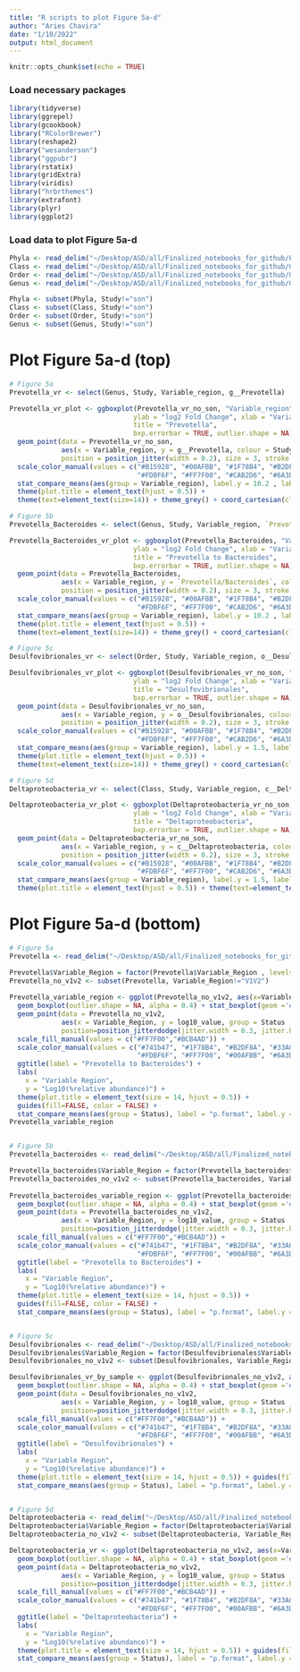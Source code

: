 ```yaml
---
title: "R scripts to plot Figure 5a-d"
author: "Aries Chavira"
date: "1/10/2022"
output: html_document
---
```


```r
knitr::opts_chunk$set(echo = TRUE)
```

### Load necessary packages 
```r
library(tidyverse)
library(ggrepel)
library(gcookbook)
library("RColorBrewer")
library(reshape2)
library("wesanderson")
library("ggpubr")
library(rstatix)
library(gridExtra)
library(viridis)
library("hrbrthemes")
library(extrafont)
library(plyr)
library(ggplot2)
```

### Load data to plot Figure 5a-d
```r
Phyla <- read_delim("~/Desktop/ASD/all/Finalized_notebooks_for_github/Phyla.txt", "\t", escape_double = FALSE, trim_ws = TRUE)
Class <- read_delim("~/Desktop/ASD/all/Finalized_notebooks_for_github/Class.txt", "\t", escape_double = FALSE, trim_ws = TRUE)
Order <- read_delim("~/Desktop/ASD/all/Finalized_notebooks_for_github/Order.txt", "\t", escape_double = FALSE, trim_ws = TRUE)
Genus <- read_delim("~/Desktop/ASD/all/Finalized_notebooks_for_github/Genus.txt", "\t", escape_double = FALSE, trim_ws = TRUE)

Phyla <- subset(Phyla, Study!="son")
Class <- subset(Class, Study!="son")
Order <- subset(Order, Study!="son")
Genus <- subset(Genus, Study!="son")
```

# Plot Figure 5a-d (top)
```r
# Figure 5a
Prevotella_vr <- select(Genus, Study, Variable_region, g__Prevotella)

Prevotella_vr_plot <- ggboxplot(Prevotella_vr_no_son, "Variable_region", "g__Prevotella", 
                               ylab = "log2 Fold Change", xlab = "Variable Region", 
                               title = "Prevotella", 
                               bxp.errorbar = TRUE, outlier.shape = NA) +
  geom_point(data = Prevotella_vr_no_son, 
             aes(x = Variable_region, y = g__Prevotella, colour = Study), 
             position = position_jitter(width = 0.2), size = 3, stroke = 0, shape = 16) +
  scale_color_manual(values = c("#B15928", "#00AFBB", "#1F78B4", "#B2DF8A", "#33A02C", "#FB9A99", "#E31A1C", 
                                "#FDBF6F", "#FF7F00", "#CAB2D6", "#6A3D9A", "deeppink", "#293352")) +
  stat_compare_means(aes(group = Variable_region), label.y = 10.2 , label.x.npc = 0.33) + 
  theme(plot.title = element_text(hjust = 0.5)) + 
  theme(text=element_text(size=14)) + theme_grey() + coord_cartesian(clip = "off")

# Figure 5b
Prevotella_Bacteroides <- select(Genus, Study, Variable_region, `Prevotella/Bacteroides`)

Prevotella_Bacteroides_vr_plot <- ggboxplot(Prevotella_Bacteroides, "Variable_region", "Prevotella/Bacteroides", 
                               ylab = "log2 Fold Change", xlab = "Variable Region", 
                               title = "Prevotella to Bacteroides", 
                               bxp.errorbar = TRUE, outlier.shape = NA) +
  geom_point(data = Prevotella_Bacteroides, 
             aes(x = Variable_region, y = `Prevotella/Bacteroides`, colour = Study), 
             position = position_jitter(width = 0.2), size = 3, stroke = 0, shape = 16) +
  scale_color_manual(values = c("#B15928", "#00AFBB", "#1F78B4", "#B2DF8A", "#33A02C", "#FB9A99", "#E31A1C", 
                                "#FDBF6F", "#FF7F00", "#CAB2D6", "#6A3D9A", "deeppink", "#293352")) +
  stat_compare_means(aes(group = Variable_region), label.y = 10.2 , label.x.npc = 0.33) + 
  theme(plot.title = element_text(hjust = 0.5)) + 
  theme(text=element_text(size=14)) + theme_grey() + coord_cartesian(clip = "off")

# Figure 5c
Desulfovibrionales_vr <- select(Order, Study, Variable_region, o__Desulfovibrionales)

Desulfovibrionales_vr_plot <- ggboxplot(Desulfovibrionales_vr_no_son, "Variable_region", "o__Desulfovibrionales", 
                               ylab = "log2 Fold Change", xlab = "Variable Region", 
                               title = "Desulfovibrionales", 
                               bxp.errorbar = TRUE, outlier.shape = NA) +
  geom_point(data = Desulfovibrionales_vr_no_son, 
             aes(x = Variable_region, y = o__Desulfovibrionales, colour = Study), 
             position = position_jitter(width = 0.2), size = 3, stroke = 0, shape = 16) +
  scale_color_manual(values = c("#B15928", "#00AFBB", "#1F78B4", "#B2DF8A", "#33A02C", "#FB9A99", "#E31A1C", 
                                "#FDBF6F", "#FF7F00", "#CAB2D6", "#6A3D9A", "deeppink", "#293352")) +
  stat_compare_means(aes(group = Variable_region), label.y = 1.5, label.x.npc = 0.33) + 
  theme(plot.title = element_text(hjust = 0.5)) + 
  theme(text=element_text(size=14)) + theme_grey() + coord_cartesian(clip = "off")

# Figure 5d
Deltaproteobacteria_vr <- select(Class, Study, Variable_region, c__Deltaproteobacteria)

Deltaproteobacteria_vr_plot <- ggboxplot(Deltaproteobacteria_vr_no_son, "Variable_region", "c__Deltaproteobacteria", 
                               ylab = "log2 Fold Change", xlab = "Variable Region", 
                               title = "Deltaproteobacteria", 
                               bxp.errorbar = TRUE, outlier.shape = NA) +
  geom_point(data = Deltaproteobacteria_vr_no_son, 
             aes(x = Variable_region, y = c__Deltaproteobacteria, colour = Study), 
             position = position_jitter(width = 0.2), size = 3, stroke = 0, shape = 16) +
  scale_color_manual(values = c("#B15928", "#00AFBB", "#1F78B4", "#B2DF8A", "#33A02C", "#FB9A99", "#E31A1C", 
                                "#FDBF6F", "#FF7F00", "#CAB2D6", "#6A3D9A", "deeppink", "#293352")) +
  stat_compare_means(aes(group = Variable_region), label.y = 1.5, label.x.npc = 0.33) + 
  theme(plot.title = element_text(hjust = 0.5)) + theme(text=element_text(size=14)) + theme_grey() + coord_cartesian(clip = "off")
```


# Plot Figure 5a-d (bottom)


```r
# Figure 5a
Prevotella <- read_delim("~/Desktop/ASD/all/Finalized_notebooks_for_github/Prevotella_2.txt", "\t", escape_double = FALSE, trim_ws = TRUE)

Prevotella$Variable_Region = factor(Prevotella$Variable_Region , levels=c("V4", "V3V4", "V1V2"))
Prevotella_no_v1v2 <- subset(Prevotella, Variable_Region!="V1V2")
  
Prevotella_variable_region <- ggplot(Prevotella_no_v1v2, aes(x=Variable_Region, y=log10_value, fill=Status)) + 
  geom_boxplot(outlier.shape = NA, alpha = 0.4) + stat_boxplot(geom ='errorbar') +
  geom_point(data = Prevotella_no_v1v2,
             aes(x = Variable_Region, y = log10_value, group = Status ,colour = Study), size = 1.5, stroke = 0, shape = 16, 
             position=position_jitterdodge(jitter.width = 0.3, jitter.height = 0)) +
  scale_fill_manual(values = c("#FF7F00","#BCB4AD")) +
  scale_color_manual(values = c("#741b47", "#1F78B4", "#B2DF8A", "#33A02C", "#2F4F4F", "#E31A1C", "#B15928",
                                "#FDBF6F", "#FF7F00", "#00AFBB", "#6A3D9A", "#293352", "#FB9A99", "#FB9A10", "#CAB2D6")) + 
  ggtitle(label = "Prevotella to Bacteroides") +
  labs(
    x = "Variable Region",
    y = "Log10(%relative abundance)") +
  theme(plot.title = element_text(size = 14, hjust = 0.5)) +
  guides(fill=FALSE, color = FALSE) +
  stat_compare_means(aes(group = Status), label = "p.format", label.y = 2.4) + theme_grey() 
Prevotella_variable_region


# Figure 5b
Prevotella_bacteroides <- read_delim("~/Desktop/ASD/all/Finalized_notebooks_for_github/Prevotella_bacteroides.txt", "\t", escape_double = FALSE, trim_ws = TRUE)

Prevotella_bacteroides$Variable_Region = factor(Prevotella_bacteroides$Variable_Region , levels=c("V4", "V3V4", "V1V2"))
Prevotella_bacteroides_no_v1v2 <- subset(Prevotella_bacteroides, Variable_Region!="V1V2")
  
Prevotella_bacteroides_variable_region <- ggplot(Prevotella_bacteroides_no_v1v2, aes(x=Variable_Region, y=log10_value, fill=Status)) + 
  geom_boxplot(outlier.shape = NA, alpha = 0.4) + stat_boxplot(geom ='errorbar') +
  geom_point(data = Prevotella_bacteroides_no_v1v2,
             aes(x = Variable_Region, y = log10_value, group = Status ,colour = Study), size = 1.5, stroke = 0, shape = 16, 
             position=position_jitterdodge(jitter.width = 0.3, jitter.height = 0)) +
  scale_fill_manual(values = c("#FF7F00","#BCB4AD")) +
  scale_color_manual(values = c("#741b47", "#1F78B4", "#B2DF8A", "#33A02C", "#2F4F4F", "#E31A1C", "#B15928",
                                "#FDBF6F", "#FF7F00", "#00AFBB", "#6A3D9A", "#293352", "#FB9A99", "#FB9A10", "#CAB2D6")) + 
  ggtitle(label = "Prevotella to Bacteroides") +
  labs(
    x = "Variable Region",
    y = "Log10(%relative abundance)") +
  theme(plot.title = element_text(size = 14, hjust = 0.5)) +
  guides(fill=FALSE, color = FALSE) +
  stat_compare_means(aes(group = Status), label = "p.format", label.y = 2.4) + theme_grey() 


# Figure 5c
Desulfovibrionales <- read_delim("~/Desktop/ASD/all/Finalized_notebooks_for_github/Desulfovibrionales.txt", "\t", escape_double = FALSE, trim_ws = TRUE)
Desulfovibrionales$Variable_Region = factor(Desulfovibrionales$Variable_Region , levels=c("V4", "V3V4", "V1V2"))
Desulfovibrionales_no_v1v2 <- subset(Desulfovibrionales, Variable_Region!="V1V2")

Desulfovibrionales_vr_by_sample <- ggplot(Desulfovibrionales_no_v1v2, aes(x=Variable_Region, y=log10_value, fill=Status)) + 
  geom_boxplot(outlier.shape = NA, alpha = 0.4) + stat_boxplot(geom ='errorbar') +
  geom_point(data = Desulfovibrionales_no_v1v2,
             aes(x = Variable_Region, y = log10_value, group = Status ,colour = Study), size = 1.5, stroke = 0, shape = 16, 
             position=position_jitterdodge(jitter.width = 0.3, jitter.height = 0)) +
  scale_fill_manual(values = c("#FF7F00","#BCB4AD")) +
  scale_color_manual(values = c("#741b47", "#1F78B4", "#B2DF8A", "#33A02C", "#2F4F4F", "#E31A1C", "#B15928",
                                "#FDBF6F", "#FF7F00", "#00AFBB", "#6A3D9A", "#293352", "#FB9A99", "#FB9A10", "#CAB2D6")) + 
  ggtitle(label = "Desulfovibrionales") +
  labs(
    x = "Variable Region",
    y = "Log10(%relative abundance)") +
  theme(plot.title = element_text(size = 14, hjust = 0.5)) + guides(fill=FALSE, color = FALSE) +
  stat_compare_means(aes(group = Status), label = "p.format", label.y = -1) + theme_grey() 


# Figure 5d
Deltaproteobacteria <- read_delim("~/Desktop/ASD/all/Finalized_notebooks_for_github/Deltaproteobacteria.txt", "\t", escape_double = FALSE, trim_ws = TRUE)
Deltaproteobacteria$Variable_Region = factor(Deltaproteobacteria$Variable_Region , levels=c("V4", "V3V4", "V1V2"))
Deltaproteobacteria_no_v1v2 <- subset(Deltaproteobacteria, Variable_Region!="V1V2")

Deltaproteobacteria_vr <- ggplot(Deltaproteobacteria_no_v1v2, aes(x=Variable_Region, y=log10_value, fill=Status)) + 
  geom_boxplot(outlier.shape = NA, alpha = 0.4) + stat_boxplot(geom ='errorbar') +
  geom_point(data = Deltaproteobacteria_no_v1v2,
             aes(x = Variable_Region, y = log10_value, group = Status ,colour = Study), size = 1.5, stroke = 0, shape = 16, 
             position=position_jitterdodge(jitter.width = 0.3, jitter.height = 0)) +
  scale_fill_manual(values = c("#FF7F00","#BCB4AD")) +
  scale_color_manual(values = c("#741b47", "#1F78B4", "#B2DF8A", "#33A02C", "#2F4F4F", "#E31A1C", "#B15928",
                                "#FDBF6F", "#FF7F00", "#00AFBB", "#6A3D9A", "#293352", "#FB9A99", "#FB9A10", "#CAB2D6")) + 
  ggtitle(label = "Deltaproteobacteria") +
  labs(
    x = "Variable Region",
    y = "Log10(%relative abundance)") +
  theme(plot.title = element_text(size = 14, hjust = 0.5)) + guides(fill=FALSE, color = FALSE) +
  stat_compare_means(aes(group = Status), label = "p.format", label.y = -1) + theme_grey() 
```





















